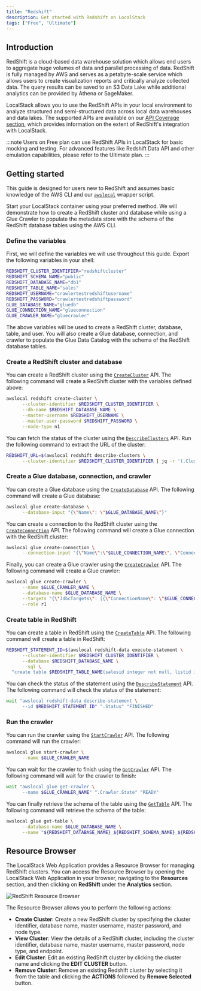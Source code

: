 ```yaml
---
title: "Redshift"
description: Get started with Redshift on LocalStack
tags: ["Free", "Ultimate"]
---
```



## Introduction

RedShift is a cloud-based data warehouse solution which allows end users to aggregate huge volumes of data and parallel processing of data.
RedShift is fully managed by AWS and serves as a petabyte-scale service which allows users to create visualization reports and critically analyze collected data.
The query results can be saved to an S3 Data Lake while additional analytics can be provided by Athena or SageMaker.

LocalStack allows you to use the RedShift APIs in your local environment to analyze structured and semi-structured data across local data warehouses and data lakes.
The supported APIs are available on our [API Coverage section](#api-coverage), which provides information on the extent of RedShift's integration with LocalStack.

:::note
Users on Free plan can use RedShift APIs in LocalStack for basic mocking and testing.
For advanced features like Redshift Data API and other emulation capabilities, please refer to the Ultimate plan.
:::

## Getting started

This guide is designed for users new to RedShift and assumes basic knowledge of the AWS CLI and our [`awslocal`](https://github.com/localstack/awscli-local) wrapper script.

Start your LocalStack container using your preferred method.
We will demonstrate how to create a RedShift cluster and database while using a Glue Crawler to populate the metadata store with the schema of the RedShift database tables using the AWS CLI.

### Define the variables

First, we will define the variables we will use throughout this guide.
Export the following variables in your shell:

```bash
REDSHIFT_CLUSTER_IDENTIFIER="redshiftcluster"
REDSHIFT_SCHEMA_NAME="public"
REDSHIFT_DATABASE_NAME="db1"
REDSHIFT_TABLE_NAME="sales"
REDSHIFT_USERNAME="crawlertestredshiftusername"
REDSHIFT_PASSWORD="crawlertestredshiftpassword"
GLUE_DATABASE_NAME="gluedb"
GLUE_CONNECTION_NAME="glueconnection"
GLUE_CRAWLER_NAME="gluecrawler"
```

The above variables will be used to create a RedShift cluster, database, table, and user.
You will also create a Glue database, connection, and crawler to populate the Glue Data Catalog with the schema of the RedShift database tables.

### Create a RedShift cluster and database

You can create a RedShift cluster using the [`CreateCluster`](https://docs.aws.amazon.com/redshift/latest/APIReference/API_CreateCluster.html) API.
The following command will create a RedShift cluster with the variables defined above:

```bash
awslocal redshift create-cluster \
      --cluster-identifier $REDSHIFT_CLUSTER_IDENTIFIER \
      --db-name $REDSHIFT_DATABASE_NAME \
      --master-username $REDSHIFT_USERNAME \
      --master-user-password $REDSHIFT_PASSWORD \
      --node-type n1
```

You can fetch the status of the cluster using the [`DescribeClusters`](https://docs.aws.amazon.com/redshift/latest/APIReference/API_DescribeClusters.html) API.
Run the following command to extract the URL of the cluster:

```bash
REDSHIFT_URL=$(awslocal redshift describe-clusters \
      --cluster-identifier $REDSHIFT_CLUSTER_IDENTIFIER | jq -r '(.Clusters[0].Endpoint.Address) + ":" + (.Clusters[0].Endpoint.Port|tostring)')
```

### Create a Glue database, connection, and crawler

You can create a Glue database using the [`CreateDatabase`](https://docs.aws.amazon.com/glue/latest/webapi/API_CreateDatabase.html) API.
The following command will create a Glue database:

```bash
awslocal glue create-database \
      --database-input "{\"Name\": \"$GLUE_DATABASE_NAME\"}"
```

You can create a connection to the RedShift cluster using the [`CreateConnection`](https://docs.aws.amazon.com/glue/latest/webapi/API_CreateConnection.html) API.
The following command will create a Glue connection with the RedShift cluster:

```bash
awslocal glue create-connection \
      --connection-input "{\"Name\":\"$GLUE_CONNECTION_NAME\", \"ConnectionType\": \"JDBC\", \"ConnectionProperties\": {\"USERNAME\": \"$REDSHIFT_USERNAME\", \"PASSWORD\": \"$REDSHIFT_PASSWORD\", \"JDBC_CONNECTION_URL\": \"jdbc:redshift://$REDSHIFT_URL/$REDSHIFT_DATABASE_NAME\"}}"
```

Finally, you can create a Glue crawler using the [`CreateCrawler`](https://docs.aws.amazon.com/glue/latest/webapi/API_CreateCrawler.html) API.
The following command will create a Glue crawler:

```bash
awslocal glue create-crawler \
      --name $GLUE_CRAWLER_NAME \
      --database-name $GLUE_DATABASE_NAME \
      --targets "{\"JdbcTargets\": [{\"ConnectionName\": \"$GLUE_CONNECTION_NAME\", \"Path\": \"$REDSHIFT_DATABASE_NAME/%/$REDSHIFT_TABLE_NAME\"}]}" \
      --role r1
```

### Create table in RedShift

You can create a table in RedShift using the [`CreateTable`](https://docs.aws.amazon.com/redshift/latest/dg/r_CREATE_TABLE_NEW.html) API.
The following command will create a table in RedShift:

```bash
REDSHIFT_STATEMENT_ID=$(awslocal redshift-data execute-statement \
      --cluster-identifier $REDSHIFT_CLUSTER_IDENTIFIER \
      --database $REDSHIFT_DATABASE_NAME \
      --sql \
  "create table $REDSHIFT_TABLE_NAME(salesid integer not null, listid integer not null, sellerid integer not null, buyerid integer not null, eventid integer not null, dateid smallint not null, qtysold smallint not null, pricepaid decimal(8,2), commission decimal(8,2), saletime timestamp)" | jq -r .Id)
```

You can check the status of the statement using the [`DescribeStatement`](https://docs.aws.amazon.com/redshift-data/latest/APIReference/API_DescribeStatement.html) API.
The following command will check the status of the statement:

```bash
wait "awslocal redshift-data describe-statement \
      --id $REDSHIFT_STATEMENT_ID" ".Status" "FINISHED"
```

### Run the crawler

You can run the crawler using the [`StartCrawler`](https://docs.aws.amazon.com/glue/latest/webapi/API_StartCrawler.html) API.
The following command will run the crawler:

```bash
awslocal glue start-crawler \
      --name $GLUE_CRAWLER_NAME
```

You can wait for the crawler to finish using the [`GetCrawler`](https://docs.aws.amazon.com/glue/latest/webapi/API_GetCrawler.html) API.
The following command will wait for the crawler to finish:

```bash
wait "awslocal glue get-crawler \
      --name $GLUE_CRAWLER_NAME" ".Crawler.State" "READY"
```

You can finally retrieve the schema of the table using the [`GetTable`](https://docs.aws.amazon.com/glue/latest/webapi/API_GetTable.html) API.
The following command will retrieve the schema of the table:

```bash
awslocal glue get-table \
      --database-name $GLUE_DATABASE_NAME \
      --name "${REDSHIFT_DATABASE_NAME}_${REDSHIFT_SCHEMA_NAME}_${REDSHIFT_TABLE_NAME}"
```

## Resource Browser

The LocalStack Web Application provides a Resource Browser for managing RedShift clusters.
You can access the Resource Browser by opening the LocalStack Web Application in your browser, navigating to the **Resources** section, and then clicking on **RedShift** under the **Analytics** section.

![RedShift Resource Browser](/images/aws/redshift-resource-browser.png)

The Resource Browser allows you to perform the following actions:

* **Create Cluster**: Create a new RedShift cluster by specifying the cluster identifier, database name, master username, master password, and node type.
* **View Cluster**: View the details of a RedShift cluster, including the cluster identifier, database name, master username, master password, node type, and endpoint.
* **Edit Cluster**: Edit an existing RedShift cluster by clicking the cluster name and clicking the **EDIT CLUSTER** button.
* **Remove Cluster**: Remove an existing Redshift cluster by selecting it from the table and clicking the **ACTIONS** followed by **Remove Selected** button.
